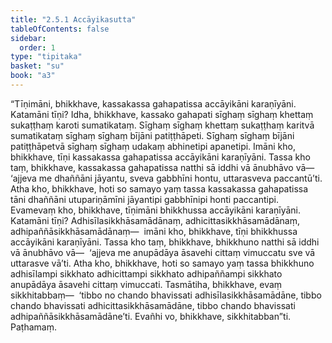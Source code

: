 ```yaml
---
title: "2.5.1 Accāyikasutta"
tableOfContents: false
sidebar:
  order: 1
type: "tipitaka"
basket: "su"
book: "a3"
---
```



<DynamicBreadcrumb />

<Division number="93" book="a3">

<Paragraph number="789" book="a3">
“Tīṇimāni, bhikkhave, kassakassa gahapatissa accāyikāni karaṇīyāni. Katamāni tīṇi? Idha, bhikkhave, kassako gahapati sīghaṃ sīghaṃ khettaṃ sukaṭṭhaṃ karoti sumatikataṃ. Sīghaṃ sīghaṃ khettaṃ sukaṭṭhaṃ karitvā sumatikataṃ sīghaṃ sīghaṃ bījāni patiṭṭhāpeti. Sīghaṃ sīghaṃ bījāni patiṭṭhāpetvā sīghaṃ sīghaṃ udakaṃ abhinetipi apanetipi. Imāni kho, bhikkhave, tīṇi kassakassa gahapatissa accāyikāni karaṇīyāni. Tassa kho taṃ, bhikkhave, kassakassa gahapatissa natthi sā iddhi vā ānubhāvo vā—  ‘ajjeva me dhaññāni jāyantu, sveva gabbhīni hontu, uttarasveva paccantū’ti. Atha kho, bhikkhave, hoti so samayo yaṃ tassa kassakassa gahapatissa tāni dhaññāni utupariṇāmīni jāyantipi gabbhīnipi honti paccantipi.
</Paragraph>

<Paragraph number="790" book="a3">
Evamevaṃ kho, bhikkhave, tīṇimāni bhikkhussa accāyikāni karaṇīyāni. Katamāni tīṇi? Adhisīlasikkhāsamādānaṃ, adhicittasikkhāsamādānaṃ, adhipaññāsikkhāsamādānaṃ—  imāni kho, bhikkhave, tīṇi bhikkhussa accāyikāni karaṇīyāni. Tassa kho taṃ, bhikkhave, bhikkhuno natthi sā iddhi vā ānubhāvo vā—  ‘ajjeva me anupādāya āsavehi cittaṃ vimuccatu sve vā uttarasve vā’ti. Atha kho, bhikkhave, hoti so samayo yaṃ tassa bhikkhuno adhisīlampi sikkhato adhicittampi sikkhato adhipaññampi sikkhato anupādāya āsavehi cittaṃ vimuccati.
</Paragraph>

<Paragraph number="791" book="a3">
Tasmātiha, bhikkhave, evaṃ sikkhitabbaṃ—  ‘tibbo no chando bhavissati adhisīlasikkhāsamādāne, tibbo chando bhavissati adhicittasikkhāsamādāne, tibbo chando bhavissati adhipaññāsikkhāsamādāne’ti. Evañhi vo, bhikkhave, sikkhitabban”ti.

</Paragraph>
</Division>

<Paragraph number="792" type="center" book="a3">
Paṭhamaṃ.
</Paragraph>